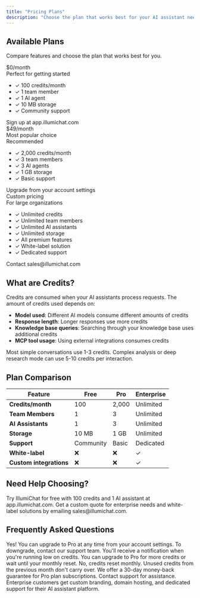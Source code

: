 ```yaml
---
title: "Pricing Plans"
description: "Choose the plan that works best for your AI assistant needs"
---
```


## Available Plans

Compare features and choose the plan that works best for you.

<CardGroup cols={3}>
<Card title="Free Plan" icon="gift">
  <div style={{ textAlign: 'center', padding: '20px 0' }}>
    <div style={{ fontSize: '2rem', fontWeight: 'bold', marginBottom: '10px' }}>$0/month</div>
    <div style={{ fontSize: '0.9rem', color: '#666', marginBottom: '20px' }}>Perfect for getting started</div>
  </div>
  
  <ul style={{ listStyle: 'none', padding: 0, margin: 0 }}>
    <li style={{ padding: '8px 0', borderBottom: '1px solid #eee' }}>✓ 100 credits/month</li>
    <li style={{ padding: '8px 0', borderBottom: '1px solid #eee' }}>✓ 1 team member</li>
    <li style={{ padding: '8px 0', borderBottom: '1px solid #eee' }}>✓ 1 AI agent</li>
    <li style={{ padding: '8px 0', borderBottom: '1px solid #eee' }}>✓ 10 MB storage</li>
    <li style={{ padding: '8px 0', borderBottom: '1px solid #eee' }}>✓ Community support</li>
  </ul>
  
  <div style={{ textAlign: 'center', marginTop: '20px', color: '#666', fontSize: '0.9rem' }}>
    Sign up at app.illumichat.com
  </div>
</Card>

<Card title="Pro Plan" icon="star" highlight>
  <div style={{ textAlign: 'center', padding: '20px 0' }}>
    <div style={{ fontSize: '2rem', fontWeight: 'bold', marginBottom: '10px' }}>$49/month</div>
    <div style={{ fontSize: '0.9rem', color: '#666', marginBottom: '20px' }}>Most popular choice</div>
    <div style={{ 
      backgroundColor: '#10B981', 
      color: 'white', 
      padding: '4px 12px', 
      borderRadius: '12px', 
      fontSize: '0.8rem',
      display: 'inline-block',
      marginBottom: '10px'
    }}>
      Recommended
    </div>
  </div>
  
  <ul style={{ listStyle: 'none', padding: 0, margin: 0 }}>
    <li style={{ padding: '8px 0', borderBottom: '1px solid #eee' }}>✓ 2,000 credits/month</li>
    <li style={{ padding: '8px 0', borderBottom: '1px solid #eee' }}>✓ 3 team members</li>
    <li style={{ padding: '8px 0', borderBottom: '1px solid #eee' }}>✓ 3 AI agents</li>
    <li style={{ padding: '8px 0', borderBottom: '1px solid #eee' }}>✓ 1 GB storage</li>
    <li style={{ padding: '8px 0', borderBottom: '1px solid #eee' }}>✓ Basic support</li>
  </ul>
  
  <div style={{ textAlign: 'center', marginTop: '20px', color: '#666', fontSize: '0.9rem' }}>
    Upgrade from your account settings
  </div>
</Card>

<Card title="Enterprise" icon="crown">
  <div style={{ textAlign: 'center', padding: '20px 0' }}>
    <div style={{ fontSize: '2rem', fontWeight: 'bold', marginBottom: '10px' }}>Custom pricing</div>
    <div style={{ fontSize: '0.9rem', color: '#666', marginBottom: '20px' }}>For large organizations</div>
  </div>
  
  <ul style={{ listStyle: 'none', padding: 0, margin: 0 }}>
    <li style={{ padding: '8px 0', borderBottom: '1px solid #eee' }}>✓ Unlimited credits</li>
    <li style={{ padding: '8px 0', borderBottom: '1px solid #eee' }}>✓ Unlimited team members</li>
    <li style={{ padding: '8px 0', borderBottom: '1px solid #eee' }}>✓ Unlimited AI assistants</li>
    <li style={{ padding: '8px 0', borderBottom: '1px solid #eee' }}>✓ Unlimited storage</li>
    <li style={{ padding: '8px 0', borderBottom: '1px solid #eee' }}>✓ All premium features</li>
    <li style={{ padding: '8px 0', borderBottom: '1px solid #eee' }}>✓ White-label solution</li>
    <li style={{ padding: '8px 0', borderBottom: '1px solid #eee' }}>✓ Dedicated support</li>
  </ul>
  
  <div style={{ textAlign: 'center', marginTop: '20px', color: '#666', fontSize: '0.9rem' }}>
    Contact sales@illumichat.com
  </div>
</Card>
</CardGroup>

## What are Credits?

Credits are consumed when your AI assistants process requests. The amount of credits used depends on:

- **Model used**: Different AI models consume different amounts of credits
- **Response length**: Longer responses use more credits
- **Knowledge base queries**: Searching through your knowledge base uses additional credits
- **MCP tool usage**: Using external integrations consumes credits

<Tip>
Most simple conversations use 1-3 credits. Complex analysis or deep research mode can use 5-10 credits per interaction.
</Tip>

## Plan Comparison

| Feature | Free | Pro | Enterprise |
|---------|------|-----|------------|
| **Credits/month** | 100 | 2,000 | Unlimited |
| **Team Members** | 1 | 3 | Unlimited |
| **AI Assistants** | 1 | 3 | Unlimited |
| **Storage** | 10 MB | 1 GB | Unlimited |
| **Support** | Community | Basic | Dedicated |
| **White-label** | ❌ | ❌ | ✓ |
| **Custom integrations** | ❌ | ❌ | ✓ |

## Need Help Choosing?

<CardGroup cols={2}>
<Card title="Start with Free" icon="gift">
  Try IllumiChat for free with 100 credits and 1 AI assistant at app.illumichat.com.
</Card>

<Card title="Contact Sales" icon="phone">
  Get a custom quote for enterprise needs and white-label solutions by emailing sales@illumichat.com.
</Card>
</CardGroup>

## Frequently Asked Questions

<AccordionGroup>
<Accordion title="Can I upgrade or downgrade my plan?">
  Yes! You can upgrade to Pro at any time from your account settings. To downgrade, contact our support team.
</Accordion>

<Accordion title="What happens if I run out of credits?">
  You'll receive a notification when you're running low on credits. You can upgrade to Pro for more credits or wait until your monthly reset.
</Accordion>

<Accordion title="Do credits roll over to the next month?">
  No, credits reset monthly. Unused credits from the previous month don't carry over.
</Accordion>

<Accordion title="Can I get a refund?">
  We offer a 30-day money-back guarantee for Pro plan subscriptions. Contact support for assistance.
</Accordion>

<Accordion title="What's included in white-label solutions?">
  Enterprise customers get custom branding, domain hosting, and dedicated support for their AI assistant platform.
</Accordion>
</AccordionGroup>

